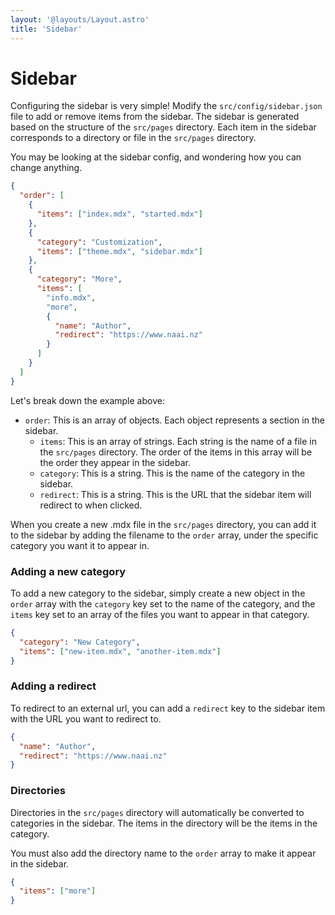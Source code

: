 ```yaml
---
layout: '@layouts/Layout.astro'
title: 'Sidebar'
---
```


# Sidebar

Configuring the sidebar is very simple! Modify the `src/config/sidebar.json` file to add or remove items from the sidebar. The sidebar is generated based on the structure of the `src/pages` directory. Each item in the sidebar corresponds to a directory or file in the `src/pages` directory.

You may be looking at the sidebar config, and wondering how you can change anything.

```json
{
  "order": [
    {
      "items": ["index.mdx", "started.mdx"]
    },
    {
      "category": "Customization",
      "items": ["theme.mdx", "sidebar.mdx"]
    },
    {
      "category": "More",
      "items": [
        "info.mdx",
        "more",
        {
          "name": "Author",
          "redirect": "https://www.naai.nz"
        }
      ]
    }
  ]
}
```

Let's break down the example above:

- `order`: This is an array of objects. Each object represents a section in the sidebar.
  - `items`: This is an array of strings. Each string is the name of a file in the `src/pages` directory. The order of the items in this array will be the order they appear in the sidebar.
  - `category`: This is a string. This is the name of the category in the sidebar.
  - `redirect`: This is a string. This is the URL that the sidebar item will redirect to when clicked.

When you create a new .mdx file in the `src/pages` directory, you can add it to the sidebar by adding the filename to the `order` array, under the specific category you want it to appear in.

### Adding a new category

To add a new category to the sidebar, simply create a new object in the `order` array with the `category` key set to the name of the category, and the `items` key set to an array of the files you want to appear in that category.

```json
{
  "category": "New Category",
  "items": ["new-item.mdx", "another-item.mdx"]
}
```

### Adding a redirect

To redirect to an external url, you can add a `redirect` key to the sidebar item with the URL you want to redirect to.

```json
{
  "name": "Author",
  "redirect": "https://www.naai.nz"
}
```

### Directories

Directories in the `src/pages` directory will automatically be converted to categories in the sidebar. The items in the directory will be the items in the category.

You must also add the directory name to the `order` array to make it appear in the sidebar.

```json
{
  "items": ["more"]
}
```

